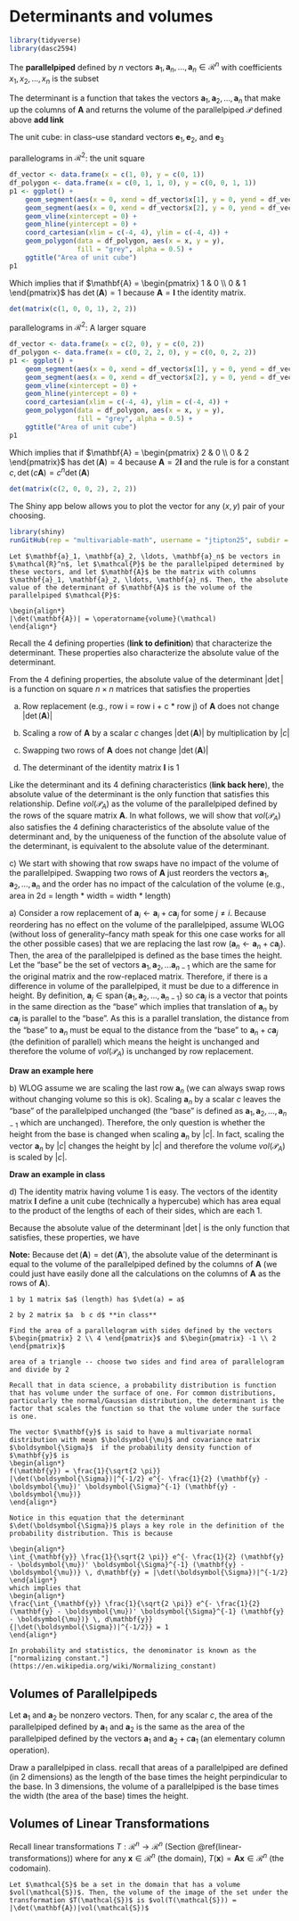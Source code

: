 # Determinants and volumes

```r
library(tidyverse)
library(dasc2594)
```


::: {.definition}
The **parallelpiped** defined by $n$ vectors $\mathbf{a}_1, \mathbf{a}_n, \ldots, \mathbf{a}_n \in \mathcal{R}^n$ with coefficients $x_1, x_2, \ldots, x_n$ is the subset

\begin{align*}
\mathcal{P} + \{x_1 \mathbf{a}_1 + x_2 \mathbf{a}_2 + \cdots + x_n \mathbf{a}_n | 0 \leq x_1, x_2, \ldots, x_n \leq 1 \}
\end{align*}
:::


The determinant is a function that takes the vectors $\mathbf{a}_1, \mathbf{a}_2, \ldots, \mathbf{a}_n$ that make up the columns of $\mathbf{A}$ and returns the volume of the parallelpiped $\mathcal{P}$ defined above **add link**


::: {.example}
The unit cube: in class--use standard vectors $\mathbf{e}_1, \mathbf{e}_2$, and $\mathbf{e}_3$
:::

::: {.example}
parallelograms in $\mathcal{R}^2$: the unit square

```r
df_vector <- data.frame(x = c(1, 0), y = c(0, 1))
df_polygon <- data.frame(x = c(0, 1, 1, 0), y = c(0, 0, 1, 1))
p1 <- ggplot() +
    geom_segment(aes(x = 0, xend = df_vector$x[1], y = 0, yend = df_vector$y[1]), arrow = arrow()) +
    geom_segment(aes(x = 0, xend = df_vector$x[2], y = 0, yend = df_vector$y[2]), arrow = arrow()) +
    geom_vline(xintercept = 0) + 
    geom_hline(yintercept = 0) +
    coord_cartesian(xlim = c(-4, 4), ylim = c(-4, 4)) + 
    geom_polygon(data = df_polygon, aes(x = x, y = y), 
                 fill = "grey", alpha = 0.5) +
    ggtitle("Area of unit cube")
p1
```

Which implies that if $\mathbf{A} = \begin{pmatrix} 1 & 0 \\ 0 & 1 \end{pmatrix}$ has $\det(\mathbf{A}) = 1$ because $\mathbf{A} = \mathbf{I}$ the identity matrix. 

```r
det(matrix(c(1, 0, 0, 1), 2, 2))
```
:::


::: {.example}
parallelograms in $\mathcal{R}^2$: A larger square

```r
df_vector <- data.frame(x = c(2, 0), y = c(0, 2))
df_polygon <- data.frame(x = c(0, 2, 2, 0), y = c(0, 0, 2, 2))
p1 <- ggplot() +
    geom_segment(aes(x = 0, xend = df_vector$x[1], y = 0, yend = df_vector$y[1]), arrow = arrow()) +
    geom_segment(aes(x = 0, xend = df_vector$x[2], y = 0, yend = df_vector$y[2]), arrow = arrow()) +
    geom_vline(xintercept = 0) + 
    geom_hline(yintercept = 0) +
    coord_cartesian(xlim = c(-4, 4), ylim = c(-4, 4)) + 
    geom_polygon(data = df_polygon, aes(x = x, y = y), 
                 fill = "grey", alpha = 0.5) +
    ggtitle("Area of unit cube")
p1
```


Which implies that if $\mathbf{A} = \begin{pmatrix} 2 & 0 \\ 0 & 2 \end{pmatrix}$ has $\det(\mathbf{A}) = 4$ because $\mathbf{A} = 2 \mathbf{I}$ and the rule is for a constant $c, \det(c\mathbf{A}) = c^n \det(\mathbf{A})$


```r
det(matrix(c(2, 0, 0, 2), 2, 2))
```
:::


The Shiny app below allows you to plot the vector for any $(x, y)$ pair of your choosing.

```r
library(shiny)
runGitHub(rep = "multivariable-math", username = "jtipton25", subdir = "shiny-apps/chapter-14/determinants-volume/") 
```


<!-- ::: {.theorem} -->
```theorem
Let $\mathbf{a}_1, \mathbf{a}_2, \ldots, \mathbf{a}_n$ be vectors in $\mathcal{R}^n$, let $\mathcal{P}$ be the parallelpiped determined by these vectors, and let $\mathbf{A}$ be the matrix with columns $\mathbf{a}_1, \mathbf{a}_2, \ldots, \mathbf{a}_n$. Then, the absolute value of the determinant of $\mathbf{A}$ is the volume of the parallelpiped $\mathcal{P}$:

\begin{align*}
|\det(\mathbf{A})| = \operatorname{volume}(\mathcal)
\end{align*}
```
<!-- ::: -->

::: {.proof}
Recall the 4 defining properties (**link to definition**) that characterize the determinant. These properties also characterize the absolute value of the determinant.

From the 4 defining properties, the absolute value of the determinant $|\det|$ is a function on square $n \times n$ matrices that satisfies the properties

a) Row replacement (e.g., row i = row i + c * row j) of $\mathbf{A}$ does not change $|\det(\mathbf{A})|$

b) Scaling a row of $\mathbf{A}$ by a scalar $c$ changes $|\det(\mathbf{A})|$ by multiplication by $|c|$

c) Swapping two rows of $\mathbf{A}$ does not change $|\det(\mathbf{A})|$ 

d) The determinant of the identity matrix $\mathbf{I}$ is 1

Like the determinant and its 4 defining characteristics (**link back here**), the absolute value of the determinant is the only function that satisfies this relationship. Define $vol(\mathcal{P}_A)$ as the volume of the parallelpiped defined by the rows of the square matrix $\mathbf{A}$. In what follows, we will show that $vol(\mathcal{P}_A)$ also satisfies the 4 defining characteristics of the absolute value of the determinant and, by the uniqueness of the function of the absolute value of the determinant, is equivalent to the absolute value of the determinant.

c\) We start with showing that row swaps have no impact of the volume of the parallelpiped. Swapping two rows of $\mathbf{A}$ just reorders the vectors $\mathbf{a}_1, \mathbf{a}_2, \ldots, \mathbf{a}_n$ and the order has no impact of the calculation of the volume (e.g., area in 2d = length * width = width * length)


a\) Consider a row replacement of $\mathbf{a}_i \leftarrow \mathbf{a}_i + c \mathbf{a}_j$ for some $j \neq i$. Because reordering has no effect on the volume of the parallelpiped, assume WLOG (without loss of generality--fancy math speak for this one case works for all the other possible cases) that we are replacing the last row ($\mathbf{a}_n \leftarrow \mathbf{a}_n + c \mathbf{a}_j$). Then, the area of the parallelpiped is defined as the base times the height. Let the "base" be the set of vectors $\mathbf{a}_1, \mathbf{a}_2, \ldots \mathbf{a}_{n-1}$ which are the same for the original matrix and the row-replaced matrix. Therefore, if there is a difference in volume of the parallelpiped, it must be due to a difference in height. By definition, $\mathbf{a}_j \in \operatorname{span}\{\mathbf{a}_1, \mathbf{a}_2, \ldots, \mathbf{a}_{n-1}\}$ so $c \mathbf{a}_j$ is a vector that points in the same direction as the "base" which implies that translation of $\mathbf{a}_n$ by $c \mathbf{a}_j$ is parallel to the "base". As this is a parallel translation, the distance from the "base" to $\mathbf{a}_n$ must be equal to the distance from the "base" to $\mathbf{a}_n + c \mathbf{a}_j$ (the definition of parallel) which means the height is unchanged and therefore the volume of $vol(\mathcal{P}_A)$ is unchanged by row replacement. 

**Draw an example here**

b\) WLOG assume we are scaling the last row $\mathbf{a}_n$ (we can always swap rows without changing volume so this is ok). Scaling $\mathbf{a}_n$ by a scalar $c$ leaves the "base" of the parallelpiped unchanged (the "base" is defined as $\mathbf{a}_1, \mathbf{a}_2, \ldots, \mathbf{a}_{n-1}$ which are unchanged). Therefore, the only question is whether the height from the base is changed when scaling $\mathbf{a}_n$ by $|c|$. In fact, scaling the vector $\mathbf{a}_n$ by $|c|$ changes the height by $|c|$ and therefore the volume $vol(\mathcal{P}_A)$ is scaled by $|c|$.

**Draw an example in class**

d\) The identity matrix having volume 1 is easy. The vectors of the identity matrix $\mathbf{I}$ define a unit cube (technically a hypercube) which has area equal to the product of the lengths of each of their sides, which are each 1. 

Because the absolute value of the determinant $|\det|$ is the only function that satisfies, these properties, we have

\begin{align*}
vol(\mathcal{P}_A) = |\det(\mathbf{A})|
\end{align*}
:::

**Note:** Because $\det(\mathbf{A}) = \det(\mathbf{A}')$, the absolute value of the determinant is equal to the volume of the parallelpiped defined by the columns of $\mathbf{A}$ (we could just have easily done all the calculations on the columns of $\mathbf{A}$ as the rows of $\mathbf{A}$).

```example
1 by 1 matrix $a$ (length) has $\det(a) = a$
```

```example
2 by 2 matrix $a  b c d$ **in class**
```

```example
Find the area of a parallelogram with sides defined by the vectors $\begin{pmatrix} 2 \\ 4 \end{pmatrix}$ and $\begin{pmatrix} -1 \\ 2 \end{pmatrix}$ 
```

```example
area of a triangle -- choose two sides and find area of parallelogram and divide by 2
```

```example
Recall that in data science, a probability distribution is function that has volume under the surface of one. For common distributions, particularly the normal/Gaussian distribution, the determinant is the factor that scales the function so that the volume under the surface is one.

The vector $\mathbf{y}$ is said to have a multivariate normal distribution with mean $\boldsymbol{\mu}$ and covariance matrix $\boldsymbol{\Sigma}$  if the probability density function of $\mathbf{y}$ is 
\begin{align*}
f(\mathbf{y}) = \frac{1}{\sqrt{2 \pi}} |\det(\boldsymbol{\Sigma})|^{-1/2} e^{- \frac{1}{2} (\mathbf{y} - \boldsymbol{\mu})' \boldsymbol{\Sigma}^{-1} (\mathbf{y} - \boldsymbol{\mu})}
\end{align*}

Notice in this equation that the determinant $\det(\boldsymbol{\Sigma})$ plays a key role in the definition of the probability distribution. This is because 

\begin{align*}
\int_{\mathbf{y}} \frac{1}{\sqrt{2 \pi}} e^{- \frac{1}{2} (\mathbf{y} - \boldsymbol{\mu})' \boldsymbol{\Sigma}^{-1} (\mathbf{y} - \boldsymbol{\mu})} \, d\mathbf{y} = |\det(\boldsymbol{\Sigma})|^{-1/2}
\end{align*}
which implies that 
\begin{align*}
\frac{\int_{\mathbf{y}} \frac{1}{\sqrt{2 \pi}} e^{- \frac{1}{2} (\mathbf{y} - \boldsymbol{\mu})' \boldsymbol{\Sigma}^{-1} (\mathbf{y} - \boldsymbol{\mu})} \, d\mathbf{y}}{|\det(\boldsymbol{\Sigma})|^{-1/2}} = 1
\end{align*}

In probability and statistics, the denominator is known as the ["normalizing constant."](https://en.wikipedia.org/wiki/Normalizing_constant)
```


## Volumes of Parallelpipeds

::: {.proposition}
Let $\mathbf{a}_1$ and $\mathbf{a}_2$ be nonzero vectors. Then, for any scalar $c$, the area of the parallelpiped defined by $\mathbf{a}_1$ and $\mathbf{a}_2$ is the same as the area of the parallelpiped defined by the vectors $\mathbf{a}_1$ and $\mathbf{a}_2 + c \mathbf{a}_1$ (an elementary column operation).
:::

::: {.example}
Draw a parallelpiped in class. recall that areas of a parallelpiped are defined (in 2 dimensions) as the length of the base times the height perpindicular to the base. In 3 dimensions, the volume of a parallelpiped is the base times the width (the area of the base) times the height.
:::



## Volumes of Linear Transformations

Recall linear transformations $T:\mathcal{R}^n \rightarrow \mathcal{R}^n$ (Section \@ref(linear-transformations)) where for any $\mathbf{x} \in \mathcal{R}^n$ (the domain), $T(\mathbf{x}) = \mathbf{A} \mathbf{x} \in \mathcal{R}^n$ (the codomain). 

```theorem
Let $\mathcal{S}$ be a set in the domain that has a volume $vol(\mathcal{S})$. Then, the volume of the image of the set under the transformation $T(\mathcal{S})$ is $vol(T(\mathcal{S})) = |\det(\mathbf{A})|vol(\mathcal{S})$
```







